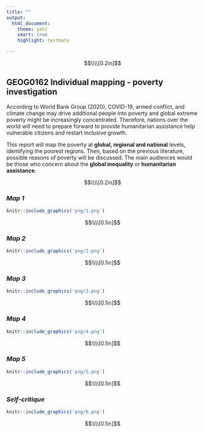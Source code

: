 ```yaml
---
title: ""
output:
  html_document:
    theme: yeti
    smart: true
    highlight: textmate

---
```


$$\\\\[0.2in]$$

## **GEOG0162 Individual mapping - poverty investigation**


According to World Bank Group (2020), COVID-19, armed conflict, and climate change may drive additional people into poverty and global extreme poverty might be increasingly concentrated. Therefore, nations over the world will need to prepare forward to provide humanitarian assistance help vulnerable citizens and restart inclusive growth. 

This report will map the poverty at **global, regional and national** levels, identifying the poorest regions. Then, based on the previous literature, possible reasons of poverty will be discussed. The main audiences would be those who concern about the **global inequality** or **humanitarian assistance**. 

$$\\\\[0.2in]$$

### ***Map 1***
```r
knitr::include_graphics('png/1.png') 
```

$$\\\\[0.1in]$$

### ***Map 2***
```r
knitr::include_graphics('png/2.png') 
```

$$\\\\[0.1in]$$

### ***Map 3***
```r
knitr::include_graphics('png/3.png') 
```

$$\\\\[0.1in]$$

### ***Map 4***
```r
knitr::include_graphics('png/4.png') 
```

$$\\\\[0.1in]$$

### ***Map 5***
```r
knitr::include_graphics('png/5.png') 
```

$$\\\\[0.1in]$$

### ***Self-critique***
```r
knitr::include_graphics('png/6.png') 
```

$$\\\\[0.1in]$$

